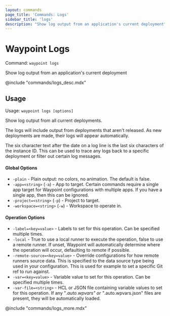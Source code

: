 ```yaml
---
layout: commands
page_title: 'Commands: Logs'
sidebar_title: 'logs'
description: "Show log output from an application's current deployment"
---
```


# Waypoint Logs

Command: `waypoint logs`

Show log output from an application's current deployment

@include "commands/logs_desc.mdx"

## Usage

Usage: `waypoint logs [options]`

Show log output from all current deployments.

The logs will include output from deployments that aren't released.
As new deployments are made, their logs will appear automatically.

The six character text after the date on a log line is the last six
characters of the instance ID. This can be used to trace any logs back
to a specific deployment or filter out certain log messages.

#### Global Options

- `-plain` - Plain output: no colors, no animation. The default is false.
- `-app=<string>` (`-a`) - App to target. Certain commands require a single app target for Waypoint configurations with multiple apps. If you have a single app, then this can be ignored.
- `-project=<string>` (`-p`) - Project to target.
- `-workspace=<string>` (`-w`) - Workspace to operate in.

#### Operation Options

- `-label=<key=value>` - Labels to set for this operation. Can be specified multiple times.
- `-local` - True to use a local runner to execute the operation, false to use a remote runner.
  If unset, Waypoint will automatically determine where the operation will occur,
  defaulting to remote if possible.
- `-remote-source=<key=value>` - Override configurations for how remote runners source data. This is specified to the data source type being used in your configuration. This is used for example to set a specific Git ref to run against.
- `-var=<key=value>` - Variable value to set for this operation. Can be specified multiple times.
- `-var-file=<string>` - HCL or JSON file containing variable values to set for this operation. If any "_.auto.wpvars" or "_.auto.wpvars.json" files are present, they will be automatically loaded.

@include "commands/logs_more.mdx"
